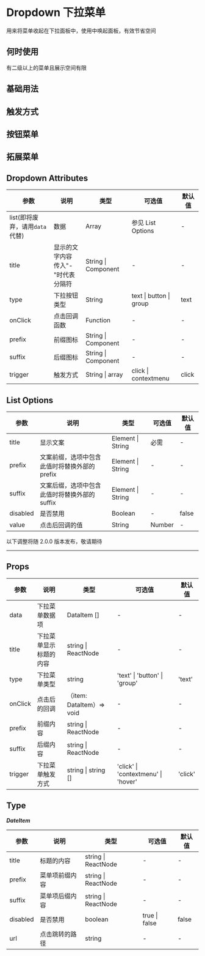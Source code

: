 # Dropdown 下拉菜单

用来将菜单收起在下拉面板中，使用中唤起面板，有效节省空间

## 何时使用

有二级以上的菜单且展示空间有限

## 基础用法


<DemoBase />

## 触发方式


<DemoTrigger />

## 按钮菜单


<DemoButton />

## 拓展菜单


<DemoExtend />

## Dropdown Attributes

| 参数                           | 说明                                   | 类型                | 可选值                  | 默认值 |
| ------------------------------ | -------------------------------------- | ------------------- | ----------------------- | ------ |
| list(即将废弃，请用`data`代替) | 数据                                   | Array               | 参见 List Options       | -      |
| title                          | 显示的文字内容<br/>传入"-"时代表分隔符 | String \| Component | -                       | -      |
| type                           | 下拉按钮类型                           | String              | text \| button \| group | text   |
| onClick                        | 点击回调函数                           | Function            | -                       | -      |
| prefix                         | 前缀图标                               | String \| Component | -                       | -      |
| suffix                         | 后缀图标                               | String \| Component | -                       | -      |
| trigger                        | 触发方式                               | String \| array     | click \| contextmenu    | click  |

## List Options

| 参数     | 说明                                          | 类型              | 可选值 | 默认值 |
| -------- | --------------------------------------------- | ----------------- | ------ | ------ |
| title    | 显示文案                                      | Element \| String | 必需   | -      |
| prefix   | 文案前缀，选项中包含此值时将替换外部的 prefix | Element \| String | -      | -      |
| suffix   | 文案后缀，选项中包含此值时将替换外部的 suffix | Element \| String | -      | -      |
| disabled | 是否禁用                                      | Boolean           | -      | false  |
| value    | 点击后回调的值                                | String            | Number | -      | - |

<div style={{ position: 'relative' }}>
  <span
    style={{
      position: 'absolute',
      background: '#fff',
      left: '50%',
      transform: 'translate(-50%, -50%)',
      fontSize: '14px',
      padding: 8,
      color: '#999'
    }}
  >
    以下调整将随 2.0.0 版本发布，敬请期待
  </span>
  <hr
    style={{ marginTop: 50, marginBottom: 20, border: '0.5px dashed #c8c8c8' }}
  />
</div>

## Props

| 参数    | 说明                   | 类型                      | 可选值                              | 默认值  |
| ------- | ---------------------- | ------------------------- | ----------------------------------- | ------- |
| data    | 下拉菜单数据项         | DataItem []               | -                                   | -       |
| title   | 下拉菜单显示标题的内容 | string \| ReactNode       | -                                   | -       |
| type    | 下拉菜单类型           | string                    | 'text' \| 'button' \| 'group'       | 'text'  |
| onClick | 点击后的回调           | （item: DataItem）=> void | -                                   | -       |
| prefix  | 前缀内容               | string \| ReactNode       | -                                   | -       |
| suffix  | 后缀内容               | string \| ReactNode       | -                                   | -       |
| trigger | 下拉菜单触发方式       | string \| string []       | 'click' \| 'contextmenu' \| 'hover' | 'click' |

## Type

**_DateItem_**

| 参数     | 说明           | 类型                | 可选值        | 默认值 |
| -------- | -------------- | ------------------- | ------------- | ------ |
| title    | 标题的内容     | string \| ReactNode | -             | -      |
| prefix   | 菜单项前缀内容 | string \| ReactNode | -             | -      |
| suffix   | 菜单项后缀内容 | string \| ReactNode | -             | -      |
| disabled | 是否禁用       | boolean             | true \| false | false  |
| url      | 点击跳转的路径 | string              | -             | -      |
